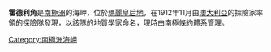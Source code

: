 {{coord|66|28|S|99|56|E|source:GNIS|display=title}}

'''霍德利角'''是[[南極洲|南極洲]]的海岬，位於[[瑪麗皇后地|瑪麗皇后地]]，在1912年11月由[[澳大利亞|澳大利亞]]的探險家率領的探險隊發現，以該隊的地質學家命名，現時由[[南極條約體系|南極條約體系]]管理。

{{Antarctica-geo-stub}}
[[Category:南極洲海岬|Category:南極洲海岬]]